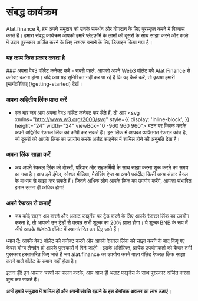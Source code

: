 

# संबद्ध कार्यक्रम

Alat.finance में, हम अपने समुदाय को उनके समर्थन और योगदान के लिए पुरस्कृत करने में विश्वास करते हैं। हमारा संबद्ध कार्यक्रम आपको हमारे प्लेटफ़ॉर्म के लाभों को दूसरों के साथ साझा करने और बदले में उदार पुरस्कार अर्जित करने के लिए सशक्त बनाने के लिए डिज़ाइन किया गया है।

### यह काम किस प्रकार करता है
<Steps>
### अपना वेब3 वॉलेट कनेक्ट करें
- सबसे पहले, आपको अपने Web3 वॉलेट को Alat Finance से कनेक्ट करना होगा। यदि आप यह सुनिश्चित नहीं कर पा रहे हैं कि यह कैसे करें, तो कृपया हमारी [मार्गदर्शिका](/getting-started) देखें।

### अपना अद्वितीय लिंक प्राप्त करें
- एक बार जब आप अपना वेब3 वॉलेट कनेक्ट कर लेते हैं, तो आप <svg xmlns="http://www.w3.org/2000/svg" style={{
    display: 'inline-block',
}} height="24"  width="24" viewBox="0 -960 960 960"><path d="M412-168q45-91 120-121.5T660-320q23 0 45 4t43 10q24-38 38-82t14-92q0-134-93-227t-227-93q-134 0-227 93t-93 227q0 45 11.5 86t34.5 76q41-20 85-31t89-11q32 0 61.5 5.5T500-340q-23 12-43.5 28T418-278q-12-2-20.5-2H380q-32 0-63.5 7T256-252q32 32 71.5 53.5T412-168Zm68 88q-83 0-156-31.5T197-197q-54-54-85.5-127T80-480q0-83 31.5-156T197-763q54-54 127-85.5T480-880q83 0 156 31.5T763-763q54 54 85.5 127T880-480q0 83-31.5 156T763-197q-54 54-127 85.5T480-80ZM380-420q-58 0-99-41t-41-99q0-58 41-99t99-41q58 0 99 41t41 99q0 58-41 99t-99 41Zm0-80q25 0 42.5-17.5T440-560q0-25-17.5-42.5T380-620q-25 0-42.5 17.5T320-560q0 25 17.5 42.5T380-500Zm280 120q-42 0-71-29t-29-71q0-42 29-71t71-29q42 0 71 29t29 71q0 42-29 71t-71 29ZM480-480Z"/></svg> बटन पर क्लिक करके अपने अद्वितीय रेफरल लिंक को कॉपी कर सकते हैं। इस लिंक में आपका व्यक्तिगत रेफरल कोड है, जो दूसरों को आपके लिंक का उपयोग करके अलैट फाइनेंस में शामिल होने की अनुमति देता है।

### अपना लिंक साझा करें
- अब अपने रेफरल लिंक को दोस्तों, परिवार और सहकर्मियों के साथ साझा करना शुरू करने का समय आ गया है। आप इसे ईमेल, सोशल मीडिया, मैसेजिंग ऐप्स या अपने पसंदीदा किसी अन्य संचार चैनल के माध्यम से साझा कर सकते हैं। जितने अधिक लोग आपके लिंक का उपयोग करेंगे, आपका संभावित इनाम उतना ही अधिक होगा!

### अपने रेफरल से कमाएँ
- जब कोई साइन अप करने और अलाट फाइनेंस पर ट्रेड करने के लिए आपके रेफरल लिंक का उपयोग करता है, तो आपको उन ट्रेडों से उत्पन्न सभी शुल्क का 20% प्राप्त होगा। ये शुल्क BNB के रूप में सीधे आपके Web3 वॉलेट में स्थानांतरित कर दिए जाते हैं।
</Steps>

<Callout>
ध्यान दें: आपके वेब3 वॉलेट को कनेक्ट करने और आपके रेफरल लिंक को साझा करने के बाद किए गए केवल योग्य लेनदेन ही आपके पुरस्कारों में गिने जाएंगे।
इसके अतिरिक्त, प्रत्येक उपयोगकर्ता को केवल तभी पुरस्कार हस्तांतरित किए जाते हैं जब alat.finance का उपयोग करने वाला वॉलेट रेफरल लिंक साझा करने वाले वॉलेट के समान नहीं होता है।

इतना ही! इन आसान चरणों का पालन करके, आप आज ही अलट फाइनेंस के साथ पुरस्कार अर्जित करना शुरू कर सकते हैं।

<b>अभी हमारे समुदाय में शामिल हों और अपनी संपत्ति बढ़ाने के इस रोमांचक अवसर का लाभ उठाएं।</b>
</Callout>

